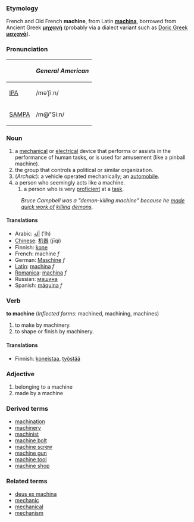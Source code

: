 ===Etymology===
French and Old French '''machine''', from Latin '''[[machina]]''', borrowed from Ancient Greek '''[[μηχανή]]''' (probably via a dialect variant such as [[w:Doric Greek|Doric Greek]] '''[[μαχανά]]''').

===Pronunciation===
{| border=1 cellpadding=5
! !! ''General American'' 
|-
| [[w:IPA|IPA]] || /məˈʃiːn/
|-
| [[w:SAMPA|SAMPA]] || /m@"Si:n/
|}

===Noun===
#a [[mechanical]] or [[electrical]] device that performs or assists in the performance of human tasks, or is used for amusement (like a pinball machine).
#the group that controls a political or similar organization.
#(''Archaic''): a vehicle operated mechanically; an [[automobile]].
#a person who seemingly acts like a machine.
##a person who is very [[proficient]] at a [[task]].  
:''Bruce Campbell was a "demon-killing machine" because he [[make quick work of|made quick work of]] [[kill]]ing [[demon]]s.''

====Translations====
*Arabic: [[ألة]] (ʼlh)
*[[Chinese]]: [[机器]] (jīqì)
*Finnish: [[kone]]
*French: machine ''f''
*German: [[Maschine]] ''f''
*[[Latin]]: [[machina]] ''f''
*[[Romanica]]: [[machina]] ''f''
*Russian: [[машина]] 
*Spanish: [[máquina]] ''f''

===Verb===
'''to machine''' (''Inflected forms'': machined, machining, machines)
#to make by machinery.
#to shape or finish by machinery.

====Translations====
*Finnish: [[koneistaa]], [[työstää]]

===Adjective===
#belonging to a machine
#made by a machine

===Derived terms===
*[[machination]]
*[[machinery]]
*[[machinist]]
*[[machine bolt]]
*[[machine screw]]
*[[machine gun]]
*[[machine tool]]
*[[machine shop]]

===Related terms===
*[[deus ex machina]]
*[[mechanic]]
*[[mechanical]]
*[[mechanism]]